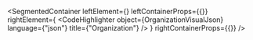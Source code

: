 
<SegmentedContainer
  leftElement={<OrganizationDesc />}
  leftContainerProps={{}}
  rightElement={
    <CodeHighlighter
      object={OrganizationVisualJson}
      language={"json"}
      title={"Organization"}
    />
  }
  rightContainerProps={{}}
/>

<div
  class={"spacer"}
/>


